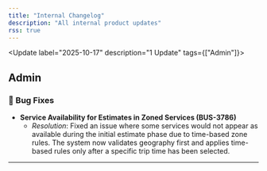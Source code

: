 ```yaml
---
title: "Internal Changelog"
description: "All internal product updates"
rss: true
---
```


<Update label="2025-10-17" description="1 Update" tags={["Admin"]}>

## Admin

### 🐛 Bug Fixes

- **Service Availability for Estimates in Zoned Services (BUS-3786)**
  - _Resolution_: Fixed an issue where some services would not appear as available during the initial estimate phase due to time-based zone rules. The system now validates geography first and applies time-based rules only after a specific trip time has been selected.

</Update>

---

